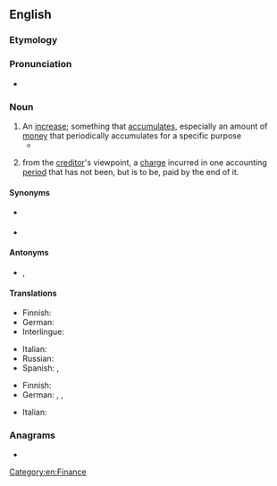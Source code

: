 ==English==

===Etymology===
{{suffix|en|accrue|al}}

===Pronunciation===
* {{IPA|en|/əˈkɹuːəl/}}

===Noun===
{{wikipedia}}
{{en-noun}}

# An [[increase]]; something that [[accumulate]]s, especially an amount of [[money]] that periodically accumulates for a specific purpose
#* {{quote-book|en|1985|Medury Bhaskara Rao|Foreign Collaboration Agreements: Some Issues: an Intensive Study of Income-tax, Foreign Exchange & Other Related Problems||104|The finding out of the source '''accrual''' or arisal of income is not material as the incidence of charge is dependent on the place of '''accrual''' or arisal of income.|url=https://books.google.com/books?id=uLMcAAAAMAAJ&q=%22arisal%22&dq=%22arisal%22&hl=en&sa=X&ved=0ahUKEwiEsemS1avjAhWEw1QKHbwkCW4Q6AEIWTAJ}}
# {{lb|en|accounting}} from the [[creditor]]'s viewpoint, a [[charge]] incurred in one accounting [[period]] that has not been, but is to be, paid by the end of it.

====Synonyms====
* {{sense|an increase}} {{l|en|arisal}}
* {{sense|accounting}} {{l|en|deferral}}

====Antonyms====
* {{sense|accounting}} {{l|en|deferral}}, {{l|en|prepayment}}

====Translations====
{{trans-top|an increase}}
* Finnish: {{t|fi|kertymä}}
* German: {{t+|de|Zuwachs|m}}
* Interlingue: {{t|ie|acrescement}}
{{trans-mid}}
* Italian: {{t+|it|accumulo|m}}
* Russian: {{t+|ru|накопле́ние}}
* Spanish: {{t+|es|incremento|m}}, {{t+|es|acumulación|f}}
{{trans-bottom}}

{{trans-top|an accounting charge}}
* Finnish: {{t|fi|siirtovelka}}
* German: {{t|de|abgegrenzte Schulden|f}}, {{t|de|Abgrenzungsposten|m}}, {{t|de|Rechnungsabgrenzungsposten|m}}
{{trans-mid}}
* Italian: {{t+|it|rateo|m}}
{{trans-bottom}}

===Anagrams===
* {{anagrams|en|a=aacclru|caracul}}


[[Category:en:Finance]]